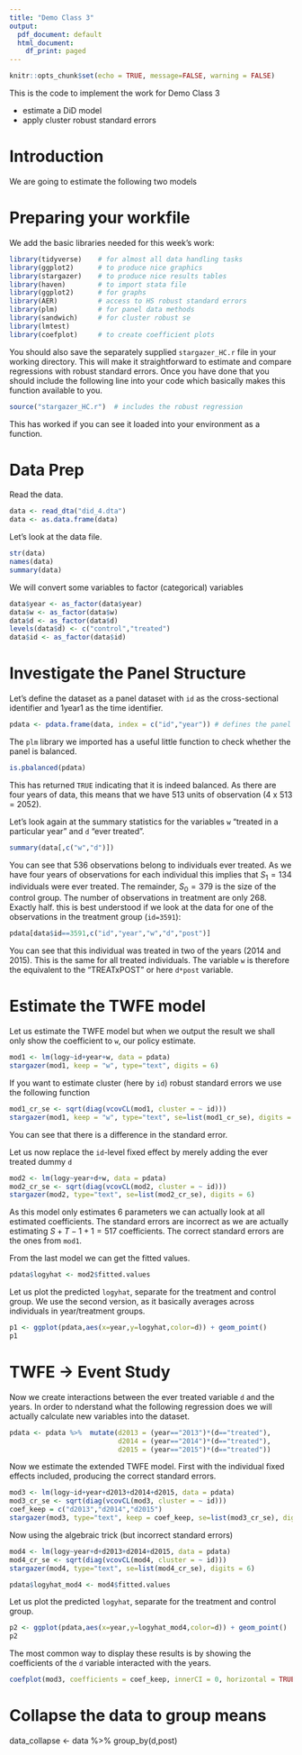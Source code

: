 ```yaml
---
title: "Demo Class 3"
output:
  pdf_document: default
  html_document:
    df_print: paged
---
```


```r
knitr::opts_chunk$set(echo = TRUE, message=FALSE, warning = FALSE)
```

This is the code to implement the work for Demo Class 3

* estimate a DiD model
* apply cluster robust standard errors

# Introduction

We are going to estimate the following two models

# Preparing your workfile

We add the basic libraries needed for this week's work: 

```r
library(tidyverse)    # for almost all data handling tasks
library(ggplot2)      # to produce nice graphics
library(stargazer)    # to produce nice results tables
library(haven)        # to import stata file
library(ggplot2)      # for graphs
library(AER)          # access to HS robust standard errors
library(plm)          # for panel data methods
library(sandwich)     # for cluster robust se
library(lmtest)
library(coefplot)     # to create coefficient plots

```

You should also save the separately supplied `stargazer_HC.r` file in your working directory. This will make it straightforward to estimate and compare regressions with robust standard errors. Once you have done that you should include the following line into your code which basically makes this function available to you.

```r
source("stargazer_HC.r")  # includes the robust regression 
```

This has worked if you can see it loaded into your environment as a function.



# Data Prep
Read the data.

```r
data <- read_dta("did_4.dta") 
data <- as.data.frame(data)
```

Let's look at the data file.

```r
str(data) 
names(data)
summary(data)
```

We will convert some variables to factor (categorical) variables

```r
data$year <- as_factor(data$year)
data$w <- as_factor(data$w)
data$d <- as_factor(data$d)
levels(data$d) <- c("control","treated")
data$id <- as_factor(data$id)

```

# Investigate the Panel Structure

Let's define the dataset as a panel dataset with `id` as the cross-sectional identifier and 1year1 as the time identifier.

```r
pdata <- pdata.frame(data, index = c("id","year")) # defines the panel dimensions
```
The `plm` library we imported has a useful little function to check whether the panel is balanced.

```r
is.pbalanced(pdata)
```

This has returned `TRUE` indicating that it is indeed balanced. As there are four years of data, this means that we have 513 units of observation (4 x 513 = 2052).

Let's look again at the summary statistics for the variables `w` "treated in a particular year" and `d` "ever treated". 

```r
summary(data[,c("w","d")])
```

You can see that 536 observations belong to individuals ever treated. As we have four years of observations for each individual this implies that $S_1 = 134$ individuals were ever treated. The remainder, $S_0=379$ is the size of the control group. The number of observations in treatment are only 268. Exactly half. this is best understood if we look at the data for one of the observations in the treatment group (`id=3591`):

```r

pdata[data$id==3591,c("id","year","w","d","post")]
```

You can see that this individual was treated in two of the years (2014 and 2015). This is the same for all treated individuals. The variable `w` is therefore the equivalent to the "TREATxPOST" or here `d*post` variable. 

# Estimate the TWFE model

Let us estimate the TWFE model but when we output the result we shall only show the coefficient to `w`, our policy estimate.

```r
mod1 <- lm(logy~id+year+w, data = pdata)
stargazer(mod1, keep = "w", type="text", digits = 6) 
```

If you want to estimate cluster (here by `id`) robust standard errors we use the following function

```r
mod1_cr_se <- sqrt(diag(vcovCL(mod1, cluster = ~ id)))
stargazer(mod1, keep = "w", type="text", se=list(mod1_cr_se), digits = 6)
```

You can see that there is a difference in the standard error.

Let us now replace the `id`-level fixed effect by merely adding the ever treated dummy `d`

```r
mod2 <- lm(logy~year+d+w, data = pdata)
mod2_cr_se <- sqrt(diag(vcovCL(mod2, cluster = ~ id)))
stargazer(mod2, type="text", se=list(mod2_cr_se), digits = 6)
```

As this model only estimates 6 parameters we can actually look at all estimated coefficients. The standard errors are incorrect as we are actually estimating $S+T-1+1=517$ coefficients. The correct standard errors are the ones from `mod1`.

From the last model we can get the fitted values.

```r
pdata$logyhat <- mod2$fitted.values
```

Let us plot the predicted `logyhat`, separate for the treatment and control group. We use the second version, as it basically averages across individuals in year/treatment groups.

```r
p1 <- ggplot(pdata,aes(x=year,y=logyhat,color=d)) + geom_point()  
p1
```

# TWFE -> Event Study

Now we create interactions between the ever treated variable `d` and the years. In order to nderstand what the following regression does we will actually calculate new variables into the dataset.

```r
pdata <- pdata %>%  mutate(d2013 = (year=="2013")*(d=="treated"),
                           d2014 = (year=="2014")*(d=="treated"),
                           d2015 = (year=="2015")*(d=="treated"))
```

Now we estimate the extended TWFE model. First with the individual fixed effects included, producing the correct standard errors.

```r
mod3 <- lm(logy~id+year+d2013+d2014+d2015, data = pdata)
mod3_cr_se <- sqrt(diag(vcovCL(mod3, cluster = ~ id)))
coef_keep = c("d2013","d2014","d2015")
stargazer(mod3, type="text", keep = coef_keep, se=list(mod3_cr_se), digits = 6)
```

Now using the algebraic trick (but incorrect standard errors)

```r
mod4 <- lm(logy~year+d+d2013+d2014+d2015, data = pdata)
mod4_cr_se <- sqrt(diag(vcovCL(mod4, cluster = ~ id)))
stargazer(mod4, type="text", se=list(mod4_cr_se), digits = 6)
```

```r
pdata$logyhat_mod4 <- mod4$fitted.values
```

Let us plot the predicted `logyhat`, separate for the treatment and control group.

```r
p2 <- ggplot(pdata,aes(x=year,y=logyhat_mod4,color=d)) + geom_point()  
p2
```

The most common way to display these results is by showing the coefficients of the `d` variable interacted with the years.

```r
coefplot(mod3, coefficients = coef_keep, innerCI = 0, horizontal = TRUE)
```

# Collapse the data to group means

data_collapse <- data %>% group_by(d,post)